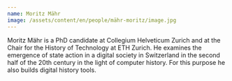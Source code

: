 ```yaml
---
name: Moritz Mähr
image: /assets/content/en/people/mähr-moritz/image.jpg
---
```

Moritz Mähr is a PhD candidate at Collegium Helveticum Zurich and at the Chair for the History of Technology at ETH Zurich. He examines the emergence of state action in a digital society in Switzerland in the second half of the 20th century in the light of computer history. For this purpose he also builds digital history tools.
